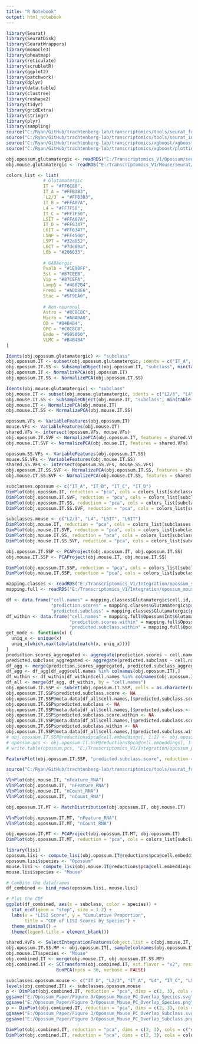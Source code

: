 ```yaml
---
title: "R Notebook"
output: html_notebook
---
```



```r

library(Seurat)
library(SeuratDisk)
library(SeuratWrappers)
library(monocle3)
library(pheatmap)
library(reticulate)
library(scrubletR)
library(ggplot2)
library(patchwork)
library(dplyr)
library(data.table)
library(clustree)
library(reshape2)
library(tidyr)
library(gridExtra)
library(stringr)
library(plyr)
library(sampling)
source("C:/Ryan/GitHub/trachtenberg-lab/transcriptomics/tools/seurat_functions.R")
source("C:/Ryan/GitHub/trachtenberg-lab/transcriptomics/tools/seurat_integration_functions.R")
source("C:/Ryan/GitHub/trachtenberg-lab/transcriptomics/xgboost/xgboost_train.R")
source("C:/Ryan/GitHub/trachtenberg-lab/transcriptomics/xgboost/plottingFxns.R")

obj.opossum.glutamatergic <- readRDS("E:/Transcriptomics_V1/Opossum/seurat/opossum_v1_glutamatergic_processed.rds")
obj.mouse.glutamatergic <- readRDS("E:/Transcriptomics_V1/Mouse/seurat/mouse_v1_P38_glutamatergic_processed.rds")

```


```r

colors_list <- list(
              # Glutamatergic
              IT = "#FF6C88",
              IT_A = "#FFB3B3",
              `L2/3` = "#FFB3B3",
              IT_B = "#FFA07A",
              L4 = "#FF7F50",
              IT_C = "#FF7F50",
              L5IT = "#FFA07A",
              IT_D = "#FF6347",
              L6IT = "#FF6347",
              L5NP = "#FF4500",
              L5PT = "#32a852", 
              L6CT = "#7de89a",
              L6b = "#206633",
            
              # GABAergic
              Pvalb = "#1E90FF",
              Sst = "#87CEEB",
              Vip = "#87CEFA",
              Lamp5 = "#4682B4",
              Frem1 = "#ADD8E6",
              Stac = "#5F9EA0",
            
              # Non-neuronal
              Astro = "#8C8C8C",
              Micro = "#A0A0A0",
              OD = "#B4B4B4",
              OPC = "#C8C8C8",
              Endo = "#505050",
              VLMC = "#B4B4B4"
)

```


```r

Idents(obj.opossum.glutamatergic) <- "subclass"
obj.opossum.IT <- subset(obj.opossum.glutamatergic, idents = c("IT_A", "IT_B", "IT_C", "IT_D"))
obj.opossum.IT.SS <- SubsampleObject(obj.opossum.IT, "subclass", min(table(obj.opossum.IT$subclass)))
obj.opossum.IT <- NormalizePCA(obj.opossum.IT)
obj.opossum.IT.SS <- NormalizePCA(obj.opossum.IT.SS)

Idents(obj.mouse.glutamatergic) <- "subclass"
obj.mouse.IT <- subset(obj.mouse.glutamatergic, idents = c("L2/3", "L4", "L5IT", "L6IT"))
obj.mouse.IT.SS <- SubsampleObject(obj.mouse.IT, "subclass", min(table(obj.mouse.IT$subclass)))
obj.mouse.IT <- NormalizePCA(obj.mouse.IT)
obj.mouse.IT.SS <- NormalizePCA(obj.mouse.IT.SS)

```


```r

opossum.VFs <- VariableFeatures(obj.opossum.IT)
mouse.VFs <- VariableFeatures(obj.mouse.IT)
shared.VFs <- intersect(opossum.VFs, mouse.VFs)
obj.opossum.IT.SVF <- NormalizePCA(obj.opossum.IT, features = shared.VFs)
obj.mouse.IT.SVF <- NormalizePCA(obj.mouse.IT, features = shared.VFs)

opossum.SS.VFs <- VariableFeatures(obj.opossum.IT.SS)
mouse.SS.VFs <- VariableFeatures(obj.mouse.IT.SS)
shared.SS.VFs <- intersect(opossum.SS.VFs, mouse.SS.VFs)
obj.opossum.IT.SS.SVF <- NormalizePCA(obj.opossum.IT.SS, features = shared.SS.VFs)
obj.mouse.IT.SS.SVF <- NormalizePCA(obj.mouse.IT.SS, features = shared.SS.VFs)

```


```r

subclasses.opossum <- c("IT_A", "IT_B", "IT_C", "IT_D")
DimPlot(obj.opossum.IT, reduction = "pca", cols = colors_list[subclasses.opossum], pt.size = 1, label = TRUE, shuffle = TRUE, raster = FALSE) + NoLegend() + xlim(-20, 22) + ylim(-17, 25) + coord_equal()
DimPlot(obj.opossum.IT.SVF, reduction = "pca", cols = colors_list[subclasses.opossum], pt.size = 1, label = TRUE, shuffle = TRUE, raster = FALSE) + NoLegend() + xlim(16, -14) + ylim(15, -15) + coord_equal()
DimPlot(obj.opossum.IT.SS, reduction = "pca", cols = colors_list[subclasses.opossum], pt.size = 1, label = TRUE, shuffle = TRUE, raster = FALSE) + NoLegend() + xlim(-18, 24) + ylim(-20, 22) + coord_equal()
DimPlot(obj.opossum.IT.SS.SVF, reduction = "pca", cols = colors_list[subclasses.opossum], pt.size = 1, label = TRUE, shuffle = TRUE, raster = FALSE) + NoLegend() + xlim(-14, 18) + ylim(16, -16) + coord_equal()

subclasses.mouse <- c("L2/3", "L4", "L5IT", "L6IT")
DimPlot(obj.mouse.IT, reduction = "pca", cols = colors_list[subclasses.mouse], pt.size = 1, label = TRUE, shuffle = TRUE, raster = FALSE) + NoLegend() + xlim(-16, 20) + ylim(-22, 14) + coord_equal()
DimPlot(obj.mouse.IT.SVF, reduction = "pca", cols = colors_list[subclasses.mouse], pt.size = 1, label = TRUE, shuffle = TRUE, raster = FALSE) + NoLegend() + xlim(-15, 15) + ylim(18, -12) + coord_equal()
DimPlot(obj.mouse.IT.SS, reduction = "pca", cols = colors_list[subclasses.mouse], pt.size = 1, label = TRUE, shuffle = TRUE, raster = FALSE) + NoLegend() + xlim(-22, 20) + ylim(-18, 24) + coord_equal()
DimPlot(obj.mouse.IT.SS.SVF, reduction = "pca", cols = colors_list[subclasses.mouse], pt.size = 1, label = TRUE, shuffle = TRUE, raster = FALSE) + NoLegend() + xlim(-16, 14) + ylim(-12, 18) + coord_equal()

```


```r

obj.opossum.IT.SSP <- PCAProject(obj.opossum.IT, obj.opossum.IT.SS)
obj.mouse.IT.SSP <- PCAProject(obj.mouse.IT, obj.mouse.IT.SS)

DimPlot(obj.opossum.IT.SSP, reduction = "pca", cols = colors_list[subclasses.opossum], pt.size = 1, label = TRUE, shuffle = TRUE, raster = FALSE) + NoLegend() + xlim(-16, 28) + ylim(-26, 18) + coord_equal()
DimPlot(obj.mouse.IT.SSP, reduction = "pca", cols = colors_list[subclasses.mouse], pt.size = 1, label = TRUE, shuffle = TRUE, raster = FALSE) + NoLegend() + xlim(-25, 17) + ylim(-17, 25) + coord_equal()

```


```r

mapping.classes <- readRDS("E:/Transcriptomics_V1/Integration/opossum_subsampled_mapping_100it.rds")
mapping.full <- readRDS("E:/Transcriptomics_V1/Integration/opossum_mouse_50_50_within_mapping.rds")

df <- data.frame("cell.names" = mapping.classes$Glutamatergic$cell.id, 
                 "prediction.scores" = mapping.classes$Glutamatergic$predicted.subclass.score, 
                 "predicted.subclass" = mapping.classes$Glutamatergic$predicted.subclass)
df_within <- data.frame("cell.names" = mapping.full$Opossum$Int$Glutamatergic$cell.id, 
                        "prediction.scores.within" = mapping.full$Opossum$Int$Glutamatergic$predicted.subclass.score, 
                        "predicted.subclass.within" = mapping.full$Opossum$Int$Glutamatergic$predicted.subclass)
get_mode <- function(x) {
  uniq_x <- unique(x)
  uniq_x[which.max(tabulate(match(x, uniq_x)))]
}
prediction.scores_aggregated <- aggregate(prediction.scores ~ cell.names, data = df, FUN = mean, na.rm = TRUE)
predicted.subclass_aggregated <- aggregate(predicted.subclass ~ cell.names, data = df, FUN = get_mode)
df_agg <- merge(prediction.scores_aggregated, predicted.subclass_aggregated, by = "cell.names")
df_agg <- df_agg[df_agg$cell.names %in% colnames(obj.opossum.IT),]
df_within <- df_within[df_within$cell.names %in% colnames(obj.opossum.IT),]
df_all <- merge(df_agg, df_within, by = "cell.names")
obj.opossum.IT.SSP <- subset(obj.opossum.IT.SSP, cells = as.character(df_agg$cell.names))
obj.opossum.IT.SSP$predicted.subclass.score <- NA
obj.opossum.IT.SSP@meta.data[df_all$cell.names,]$predicted.subclass.score <- df_all$prediction.scores
obj.opossum.IT.SSP$predicted.subclass <- NA
obj.opossum.IT.SSP@meta.data[df_all$cell.names,]$predicted.subclass <- df_all$predicted.subclass
obj.opossum.IT.SSP$predicted.subclass.score.within <- NA
obj.opossum.IT.SSP@meta.data[df_all$cell.names,]$predicted.subclass.score.within <- df_all$prediction.scores.within
obj.opossum.IT.SSP$predicted.subclass.within <- NA
obj.opossum.IT.SSP@meta.data[df_all$cell.names,]$predicted.subclass.within <- df_all$predicted.subclass.within
# obj.opossum.IT.SSP@reductions$pca@cell.embeddings[, 1:2] <- obj.opossum.IT.SSP@reductions$pca@cell.embeddings[, 1:2] * -1
# opossum.pcs <- obj.opossum.IT.SSP@reductions$pca@cell.embeddings[, 1:2]
# write.table(opossum.pcs, "E:/Transcriptomics_V1/Integration/opossum_pcs_subsample.txt", sep = " ", col.names = FALSE, row.names = FALSE)

```


```r

FeaturePlot(obj.opossum.IT.SSP, "predicted.subclass.score", reduction = "pca", pt.size = 1, raster = FALSE) + NoLegend() + xlim(-16, 28) + ylim(-26, 18) + coord_equal()

```


```r

source("C:/Ryan/GitHub/trachtenberg-lab/transcriptomics/tools/seurat_functions.R")

VlnPlot(obj.mouse.IT, "nFeature_RNA")
VlnPlot(obj.opossum.IT, "nFeature_RNA")
VlnPlot(obj.mouse.IT, "nCount_RNA")
VlnPlot(obj.opossum.IT, "nCount_RNA")

obj.opossum.IT.MT <- MatchDistribution(obj.opossum.IT, obj.mouse.IT)

VlnPlot(obj.opossum.IT.MT, "nFeature_RNA")
VlnPlot(obj.opossum.IT.MT, "nCount_RNA")

```


```r

obj.opossum.IT.MT <- PCAProject(obj.opossum.IT.MT, obj.opossum.IT)
DimPlot(obj.opossum.IT.MT, reduction = "pca", cols = colors_list[subclasses.opossum], pt.size = 1, label = TRUE, shuffle = TRUE, raster = FALSE) + NoLegend() + xlim(-20, 22) + ylim(-17, 25) + coord_equal()

```


```r

library(lisi)
opossum.lisi <- compute_lisi(obj.opossum.IT@reductions$pca@cell.embeddings[,1:2], obj.opossum.IT@meta.data, c("subclass"))
opossum.lisi$species <- "Opossum"
mouse.lisi <- compute_lisi(obj.mouse.IT@reductions$pca@cell.embeddings[,1:2], obj.mouse.IT@meta.data, c("subclass"))
mouse.lisi$species <- "Mouse"

# Combine the dataframes
df_combined <- bind_rows(opossum.lisi, mouse.lisi)

# Plot the CDF
ggplot(df_combined, aes(x = subclass, color = species)) +
  stat_ecdf(geom = "step", size = 1.2) +
  labs(x = "LISI Score", y = "Cumulative Proportion", 
       title = "CDF of LISI Scores by Species") +
  theme_minimal() +
  theme(legend.title = element_blank())

```


```r

shared.HVFs <- SelectIntegrationFeatures(object.list = c(obj.mouse.IT, obj.opossum.IT), nfeatures = 3000)
obj.opossum.IT.SS.MP <- obj.opossum.IT[, sample(colnames(obj.opossum.IT), length(colnames(obj.mouse.IT)))]
obj.mouse.IT$species <- "Mouse"
obj.combined.IT <- merge(obj.mouse.IT, obj.opossum.IT.SS.MP)
obj.combined.IT <- SCTransform(obj.combined.IT, vst.flavor = "v2", residual.features = shared.HVFs, return.only.var.genes = FALSE, verbose = FALSE) %>%
                   RunPCA(npcs = 30, verbose = FALSE)

```


```r

subclasses.opossum.mouse <- c("IT_D", "L2/3", "IT_A", "L4", "IT_C", "L5IT", "IT_B", "L6IT")
levels(obj.combined.IT) <- subclasses.opossum.mouse
p <- DimPlot(obj.combined.IT, reduction = "pca", dims = c(2, 3), cols = c("#aaaaaa", "#c692b8"), group.by = "species", pt.size = 1, label = FALSE, shuffle = TRUE, raster = FALSE) + xlim(-30, 35) + ylim(-25, 40) + coord_equal()
ggsave("E:/Opossum_Paper/Figure 3/Opossum_Mouse_PC_Overlap_Species.svg", plot = p, dpi = 300)
ggsave("E:/Opossum_Paper/Figure 3/Opossum_Mouse_PC_Overlap_Species.png", plot = p, dpi = 300)
p <- DimPlot(obj.combined.IT, reduction = "pca", dims = c(2, 3), cols = colors_list[subclasses.opossum.mouse], group.by = "subclass", split.by = "species", pt.size = 1, label = TRUE, shuffle = TRUE, raster = FALSE) + NoLegend() + xlim(-30, 35) + ylim(-25, 40) + coord_equal()
ggsave("E:/Opossum_Paper/Figure 3/Opossum_Mouse_PC_Overlap_Subclass.svg", plot = p, dpi = 300)
ggsave("E:/Opossum_Paper/Figure 3/Opossum_Mouse_PC_Overlap_Subclass.png", plot = p, dpi = 300)

```


```r

DimPlot(obj.combined.IT, reduction = "pca", dims = c(2, 3), cols = c("#aaaaaa", "#c692b8"), group.by = "species", pt.size = 1, label = FALSE, shuffle = TRUE, raster = FALSE) + xlim(-30, 35) + ylim(-25, 40) + coord_equal()
DimPlot(obj.combined.IT, reduction = "pca", dims = c(2, 3), cols = colors_list[subclasses.opossum.mouse], group.by = "subclass", split.by = "species", pt.size = 1, label = TRUE, shuffle = TRUE, raster = FALSE) + NoLegend() + xlim(-30, 35) + ylim(-25, 40) + coord_equal()

```

